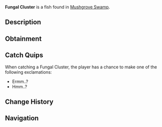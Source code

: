 {{FishInfobox
|image          = Fungal Cluster.png
|rarity         = Trash
|sea            = First Sea
|location       = [[Mushgrove Swamp]]
|sublocation    = 
|sources        = Crab Cage, Fishing Rod
|radar_location = 
|xp             = 20
|weather        = 
|time           = 
|season         = 
|bait           = Magnet
|base_weight    = 0.9
|base_value     = 9
|weight_range   = 0
|base_chance    = 22
|base_resil     = 120
}}
'''Fungal Cluster''' is a {{Rarity|Trash}} fish found in [[Mushgrove Swamp]].

== Description ==
{{Description|Offspring of the Giant Fungal Trees of Mushgrove Swamp. These mushrooms produce heavy spores which pollute the surrounding area and sky; giving everything an uncomfortable and green feel.|Bestiary Entry}}

== Obtainment ==
{{Description|Find it in Mushgrove Swamp. Gives off spores.|Bestiary Hint}}
{{Fish Availability|
Mushgrove Swamp
|top_rods      = 
Flimsy Rod\75448.89\58294.15;
Training Rod\72579.36\170667.51;
Ethereal Prism Rod\64884.88\75715.62;
Fast Rod\62992.34\51777.43;
No-Life Rod\61764.57\50768.25;
Heaven's Rod\52415.99\99473.31;
Leviathan's Fang Rod\60044.34\54268.66;
Fortune Rod\36527.85\53895.65;
Seraphic Rod\61521.42\50568.39;
Challenger's Rod\56311.33\46285.88;
Rod Of The Forgotten Fang\56177.71\46176.05;
Verdant Shear Rod\52643.6\43271.14;
Zeus Rod\52508.61\43160.18;
Rod Of The Depths\51179.23\42067.48;
Blazebringer Rod\49579.88\40752.87;
Depthseeker Rod\48029.61\39478.61;
Rod Of The Exalted One\47980.53\39438.26;
Avalanche Rod\43182.47\35494.43;
Free Spirit Rod\42950.46\35303.73;
Trident Rod\42754.12\35142.35;
Volcanic Rod\39881.51\32781.16;
Steady Rod\32187.13\20440.01
|recommended   = Training Rod
}}

== Catch Quips ==
When catching a Fungal Cluster, the player has a chance to make one of the following exclamations:
* Ermm..?
* Hmm..?

== Change History ==
{{Change History|{{subst:Current Version}}}}

== Navigation ==
{{Fish Navbox|Mushgrove Swamp}}